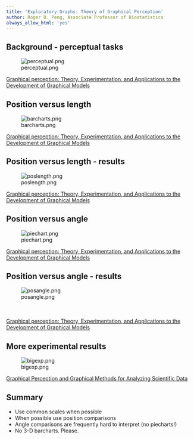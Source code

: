 ---
title: 'Exploratory Graphs: Theory of Graphical Perception'
author: Roger D. Peng, Associate Professor of Biostatistics
always_allow_html: 'yes'
---


## Background - perceptual tasks

![perceptual.png](../../assets/img/perceptual.png)

[Graphical perception: Theory, Experimentation, and Applications to the Development of Graphical Models](http://www.jstor.org/discover/10.2307/2288400?uid=3739704&uid=2&uid=4&uid=3739256&sid=21101742782357)


## Position versus length

![barcharts.png](../../assets/img/barcharts.png)

[Graphical perception: Theory, Experimentation, and Applications to the Development of Graphical Models](http://www.jstor.org/discover/10.2307/2288400?uid=3739704&uid=2&uid=4&uid=3739256&sid=21101742782357)



## Position versus length - results

![poslength.png](../../assets/img/poslength.png)


[Graphical perception: Theory, Experimentation, and Applications to the Development of Graphical Models](http://www.jstor.org/discover/10.2307/2288400?uid=3739704&uid=2&uid=4&uid=3739256&sid=21101742782357)


## Position versus angle

![piechart.png](../../assets/img/piechart.png)


[Graphical perception: Theory, Experimentation, and Applications to the Development of Graphical Models](http://www.jstor.org/discover/10.2307/2288400?uid=3739704&uid=2&uid=4&uid=3739256&sid=21101742782357)



## Position versus angle - results


![posangle.png](../../assets/img/posangle.png)

<br><br>
[Graphical perception: Theory, Experimentation, and Applications to the Development of Graphical Models](http://www.jstor.org/discover/10.2307/2288400?uid=3739704&uid=2&uid=4&uid=3739256&sid=21101742782357)



## More experimental results

![bigexp.png](../../assets/img/bigexp.png)

[Graphical Perception and Graphical Methods for Analyzing Scientific Data](http://www.sciencemag.org/content/229/4716/828.refs)


## Summary

* Use common scales when possible
* When possible use position comparisons
* Angle comparisons are frequently hard to interpret (no piecharts!)
* No 3-D barcharts. Please.


